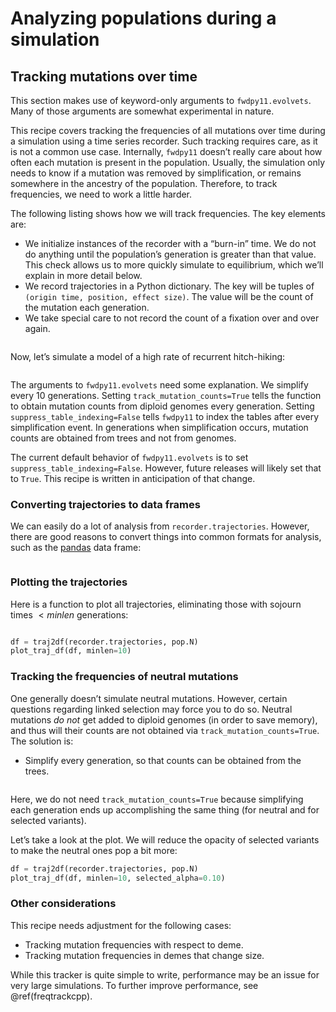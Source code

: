 # Analyzing populations during a simulation {#timeseries}


## Tracking mutations over time {#freqtrackpy}

:::: { .center }

::: { .lavenderbox }
This section makes use of keyword-only arguments to `fwdpy11.evolvets`.
Many of those arguments are somewhat experimental in nature.
:::

::::

This recipe covers tracking the frequencies of all mutations over time during a simulation using a time series recorder.
Such tracking requires care, as it is not a common use case.
Internally, `fwdpy11` doesn't really care about how often each mutation is present in the population.
Usually, the simulation only needs to know if a mutation was removed by simplification, or remains somewhere in the ancestry of the population.
Therefore, to track frequencies, we need to work a little harder.

The following listing shows how we will track frequencies.
The key elements are:

* We initialize instances of the recorder with a "burn-in" time.
  We do not do anything until the population's generation is greater than that value.
  This check allows us to more quickly simulate to equilibrium, which we'll explain in more detail below.
* We record trajectories in a Python dictionary.
  The key will be tuples of `(origin time, position, effect size)`.
  The value will be the count of the mutation each generation.
* We take special care to not record the count of a fixation over and over again.

```python
```

Now, let's simulate a model of a high rate of recurrent hitch-hiking:

```python
```

The arguments to `fwdpy11.evolvets` need some explanation.
We simplify every 10 generations.
Setting `track_mutation_counts=True` tells the function to obtain mutation counts from diploid genomes every generation.
Setting `suppress_table_indexing=False` tells `fwdpy11` to index the tables after  every simplification event.
In generations when simplification occurs, mutation counts are obtained from trees and not from genomes.

:::: { .center }

::: { .lavenderbox }
The current default behavior of `fwdpy11.evolvets` is to set `suppress_table_indexing=False`.
However, future releases will likely set that to `True`.
This recipe is written in anticipation of that change.
:::

::::

### Converting trajectories to data frames

We can easily do a lot of analysis from `recorder.trajectories`.
However, there are good reasons to convert things into common formats for analysis, such as the [pandas](https://pandas.pydata.org) data frame:

```python
```

### Plotting the  trajectories

Here is a function to plot all trajectories, eliminating those with sojourn times $< minlen$ generations:

```python
```

```python
df = traj2df(recorder.trajectories, pop.N)
plot_traj_df(df, minlen=10)
```

### Tracking the frequencies of neutral mutations

One generally doesn't simulate neutral mutations.
However, certain questions regarding linked selection may force you to do so.
Neutral mutations *do not* get added to diploid genomes (in order to save memory), and thus will their counts are not obtained via `track_mutation_counts=True`.
The solution is:

* Simplify every generation, so that counts can be obtained from the trees.

```python
```

Here, we do not need `track_mutation_counts=True` because simplifying each generation ends up accomplishing the same thing (for neutral and for selected variants).

Let's take a look at the plot.
We will reduce the opacity of selected variants to make the neutral ones pop a bit more:

```python
df = traj2df(recorder.trajectories, pop.N)
plot_traj_df(df, minlen=10, selected_alpha=0.10)
```

### Other considerations

This recipe needs adjustment for the following cases:

* Tracking mutation frequencies with respect to deme.
* Tracking mutation frequencies in demes that change size.

While this tracker is quite simple to write, performance may be an issue for very large simulations.
To further improve performance, see \@ref(freqtrackcpp).
